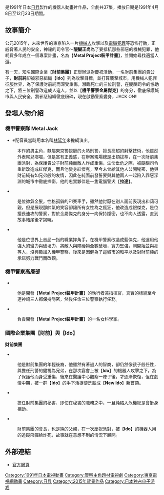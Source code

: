 {{multiple issues|
{{disputed|time=2015-11-20T01:59:10+00:00}}
{{expert-subject|time=2015-11-20T01:59:10+00:00}}
{{unreferenced|time=2015-11-20T01:59:10+00:00}}
}}
{{Infobox animanga/Headerofja
|title    = 機甲警察金屬傑克
|image    = Armored Police Metal Jack DVD.jpg
|size     = 
|caption  = 機甲警察宣傳圖
|japanese = 機甲警察メタルジャック
|english  = Armored Police Metal Jack
|kana     = きこうけいさつ メタルジャック
|romaji   = Kiko Keisatsu Metal Jack
|genre    = [[機器人動畫|機器人動畫]]、[[科幻|SF]]
}}
{{Infobox animanga/TVAnime
|標題= 
|原案=
|原作= [[矢立肇|矢立肇]]
|導演= [[松園公|松園公]]（前半）、[[江上潔|江上潔]]（後半）
|系列構成= [[川崎ヒロユキ腳本研究所|川崎ヒロユキ腳本研究所]]
|腳本= 
|人物原案=
|人物設定= [[内田順久|内田順久]]
|機械設定= [[牧野行洋|牧野行洋]]
|音樂= [[岩崎文紀|岩崎文紀]]
|音樂製作= [[JVC建伍胜利娱乐|勝利娛樂]]
|動畫製作= [[日昇|日昇]]
|製作= [[東京電視台|東京電視台]]、[[I&S|I&S]]、日昇
|播放電視台= 東京電視臺
|其他電視台= 
|播放開始= 1991年4月8日
|播放結束= 12月23日
|話數= 全37話
|其他= 
|Copyright= 1991 SUNRISE INC.·東京電視台
}}
{{Infobox animanga/Footerofja}}

{{nihongo title|機甲警察金屬傑克|機甲警察メタルジャック、アーマードポリス メタルジャック|Armored Police Metal Jack}}是1991年日本[[日昇|日昇]]製作的機器人動畫片作品，全劇共37集，播放日期是1991年4月8日至12月23日期間。

==故事簡介==
公元2015年，未來世界的東京陷入一片[[機械人|機械人]]攻擊以及[[電腦|電腦]][[犯罪|犯罪]]等恐怖行動，正威脅著人民的安全，神祕的司令官～'''醍醐正尚'''為了要抵抗那些邪惡的機械犯罪，他耗費多年成立一個專案計畫，名為【'''Metal Project裝甲計畫'''】，並開始尋找適當人選。

有一天，知名國際企業【'''財前集團'''】正舉辦派對慶祝活動，一名財前集團的貴公子，'''財前純'''卻被邪惡組織【'''Ido'''】列為攻擊目標，並打算襲擊城市，用機械人犯罪征服世界，為了保護財前純而深受重傷，瀕臨死亡的三位刑警，在醍醐司令的協助之下，將三位刑警改造成人造人，並以【'''機甲警察金屬傑克'''】的身分，徹底保護城市與人民安全，將邪惡組織徹底粉碎，現在啟動警察變身，JACK ON!!

==登場人物介紹==
=== 機甲警察隊 Metal Jack===

*{{nihongo|'''神崎 健＼紅傑克'''|かんざき けん＼レッドジャック|extra2=配音：（日）[[神奈延年|神奈延年]]}}※配音員當時用本名叫[[林延年|林延年]]來擔綱演出。
:本作的男主角，隸屬東京警視廳的火熱刑警，擅長高超的射擊技術，他雖然外表屌兒啷噹，但是富有正義感，在辦案現場總是出類拔萃，在一次財前集團派對，為保護貴公子財前純而敵人炸成重傷，生命垂危之際，被醍醐司令重新改造成紅傑克，而且他變身紅傑克，至今未曾給其他人公開秘密，他與財前純有如兄弟般的友情，因此在純面前發誓要與其他兩人一起陷入罪惡深淵的城市中徹底捍衛，他的忠實夥伴是一隻電腦警犬【'''拉達'''】。

*{{nihongo|'''阿古力 亮＼銀傑克'''|あぐり りょう＼シルバージャック|extra2=配音：（日）[[中村大樹|中村大樹]]}}
:是位帥氣金髮，性格孤僻的F1賽車手，雖然他討厭在別人面前表現出和藹可親，但是展現那帥氣的笑容卻讓所有女性為之瘋狂，他改造成銀傑克，是位擅長速攻的警察，對於金屬傑克的身分一向保持隱密，也不向人透露，直到故事結尾後才揭曉。

*{{nihongo|'''豪田 剛＼藍傑克'''|ごうだ ごう＼ブルージャック|extra2=配音：（日）[[山口_健|山口 健]]}}
:他是位世界上首屈一指的職業摔角手，在機甲警察改造成藍傑克，他運用他強大的蠻力與破壞力，將敵人與障礙物全數破壞，實力堅強，剛開始並與亮等人，沒興趣加入機甲警察，後來是因健為了這城市的和平以及對財前純的承諾努力戰鬥而改觀。

=== 機甲警察高層部===
*{{nihongo|'''醍醐 正尚'''|だいご まさなお|extra2=配音：（日）[[加藤精三|加藤精三]]}}
:他是開發【'''Metal Project裝甲計畫'''】的執行者兼指揮官，真實的樣貌至今連神崎三人都保持隱密，然後任命三位警察執行任務。

*{{nihongo|'''藩銀蓮'''|はんぎんれん|extra2=配音：（日）[[佐佐木優子|佐佐木優子]]}}
:負責開發【'''Metal Project裝甲計畫'''】的一名女科學家。

=== 國際企業集團【財前】與【Ido】===
'''財前集團'''
*{{nihongo|'''財前 純'''|ざいぜん じゅん|extra2=配音：（日）[[藤本譲|藤本譲]]}}
:他是財前集團的年輕後裔，他雖然有著過人的智商，卻仍然像孩子般任性，與擔任刑警的健視為兄弟，在那次宴會上被【'''Ido'''】的機器人攻擊之下，為了保護他而身受重傷，後來在醫護中心觀察一陣子後，才逐漸恢復，但在劇情中期，被一群【'''Ido'''】的手下活捉便洗腦成【'''New Ido'''】新首領。

*{{nihongo|'''霧谷 俊一'''|きりたに しゅんいち|extra2=配音：（日）[[小野健一|小野健一]]}}
:擔任財前集團的秘書，即使在秘書的職務之中，一旦純陷入危機總是會挺身相助。

*{{nihongo|'''財前会長'''|ざいぜんかいちょう|extra2=配音：（日）[[仁内建之|仁内建之]]}}
:財前集團的會長，也是純的父親，在一次慶祝派對，被【'''Ido'''】的機器人用的追蹤飛彈給炸死，故事就在意想不到的情況下展開。

==外部連結==
*[http://www.starchild.co.jp/special/metaljack/ 官方網頁] {{Wayback|url=http://www.starchild.co.jp/special/metaljack/ |date=20160301035618 }}

{{DEFAULTSORT:Armored Police Metal Jack}}
[[Category:1991年日本電視動畫|Category:1991年日本電視動畫]]
[[Category:警察主角題材電視劇|Category:警察主角題材電視劇]]
[[Category:東京電視網動畫|Category:東京電視網動畫]]
[[Category:日昇|Category:日昇]]
[[Category:2015年背景作品|Category:2015年背景作品]]
[[Category:日本独占电子游戏|Category:日本独占电子游戏]]